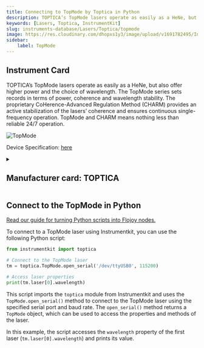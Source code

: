 ```yaml
---
title: Connecting to TopMode by Toptica in Python
description: TOPTICA’s TopMode lasers operate as easily as a HeNe, but also offer higher power and the choice of wavelength. The TopMode series sets records in terms of power, coherence and wavelength stability. The proprietary CoHerence-Advanced Regulation Method (CHARM) provides an active stabilization of the lasers’ coherence and ensures continuous single-frequency operation. TopMode and CHARM means nothing less than reliable 24/7 operation.
keywords: [Lasers, Toptica, InstrumentKit] 
slug: instruments-database/Lasers/Toptica/topmode 
image: https://res.cloudinary.com/dhopxs1y3/image/upload/v1691782495/Instruments/Lasers/TopMode/TopMode.jpg
sidebar:
    label: TopMode 
---
```



## Instrument Card

TOPTICA’s TopMode lasers operate as easily as a HeNe, but also offer higher power and the choice of wavelength. The TopMode series sets records in terms of power, coherence and wavelength stability. The proprietary CoHerence-Advanced Regulation Method (CHARM) provides an active stabilization of the lasers’ coherence and ensures continuous single-frequency operation. TopMode and CHARM means nothing less than reliable 24/7 operation.

![TopMode](https://res.cloudinary.com/dhopxs1y3/image/upload/v1691782495/Instruments/Lasers/TopMode/TopMode.jpg)

Device Specification: [here](https://www.toptica.com/fileadmin/Editors_English/11_brochures_datasheets/01_brochures/toptica_BR_TopMode.pdf)

<details style={{ marginTop: "15px"}}>
<summary><h2 style={{display:'inline'}}>Manufacturer card: TOPTICA</h2></summary>

![TOPTICA](https://res.cloudinary.com/dhopxs1y3/image/upload/v1692806151/Instruments/Vendor%20Logos/Toptica.png)

TOPTICA Photonics is a manufacturer of [lasers](https://en.wikipedia.org/wiki/Laser) for quantum technologies, biophotonics and material inspection

- Headquarters: Germany
- Yearly Revenue (millions, USD): 75
- Vendor Website: [here](https://www.toptica.com/)

</details>


<FeaturedInstrumentVideo category="LASERS" />

## Connect to the TopMode in Python

[Read our guide for turning Python scripts into Flojoy nodes.](https://docs.flojoy.ai/contribution/blocks/custom-flojoy-block/)



<Tabs>
<TabItem value="Flojoy" label="Flojoy" className="flojoy-instrument-tabs">

<SectionsCard category="LASERS" manufacturer="Toptica"></SectionsCard>

</TabItem>
<TabItem value="InstrumentKit" label="InstrumentKit">

To connect to a TopMode laser using Instrumentkit, you can use the following Python script:

```python
from instrumentkit import toptica

# Connect to the TopMode laser
tm = toptica.TopMode.open_serial('/dev/ttyUSB0', 115200)

# Access laser properties
print(tm.laser[0].wavelength)
```

This script imports the `toptica` module from Instrumentkit and uses the `TopMode.open_serial()` method to connect to the TopMode laser using the specified serial port and baud rate. The `open_serial()` method returns a `TopMode` object, which can be used to access the properties and methods of the laser.

In this example, the script accesses the `wavelength` property of the first laser (`tm.laser[0].wavelength`) and prints its value.

</TabItem>
</Tabs>